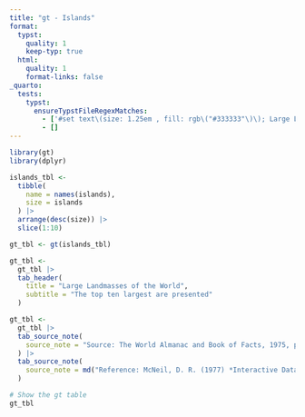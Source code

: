 ```yaml
---
title: "gt - Islands"
format:
  typst:
    quality: 1
    keep-typ: true
  html:
    quality: 1
    format-links: false
_quarto:
  tests:
    typst:
      ensureTypstFileRegexMatches:
        - ['#set text\(size: 1.25em , fill: rgb\("#333333"\)\); Large Landmasses of the World']
        - []
---
```


```r
library(gt)
library(dplyr)

islands_tbl <-
  tibble(
    name = names(islands),
    size = islands
  ) |>
  arrange(desc(size)) |>
  slice(1:10)

gt_tbl <- gt(islands_tbl)

gt_tbl <-
  gt_tbl |>
  tab_header(
    title = "Large Landmasses of the World",
    subtitle = "The top ten largest are presented"
  )

gt_tbl <-
  gt_tbl |>
  tab_source_note(
    source_note = "Source: The World Almanac and Book of Facts, 1975, page 406."
  ) |>
  tab_source_note(
    source_note = md("Reference: McNeil, D. R. (1977) *Interactive Data Analysis*. Wiley.")
  )

# Show the gt table
gt_tbl

```